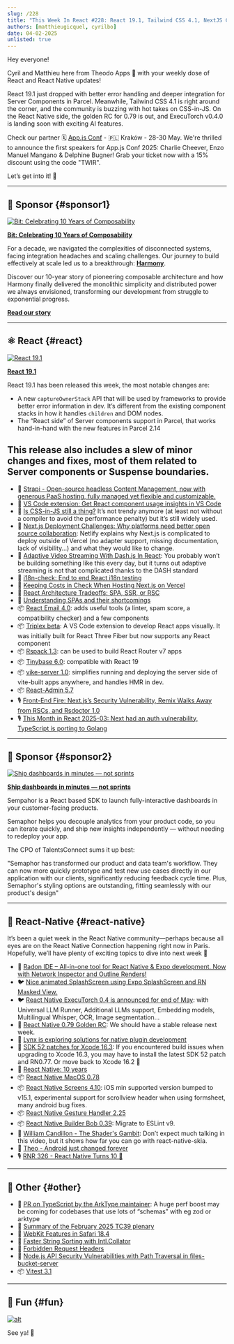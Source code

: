 ```yaml
---
slug: /228
title: "This Week In React #228: React 19.1, Tailwind CSS 4.1, NextJS Costs and Deployments, i18n-check, Rspack, React Admin | RN 0.79, RN Executorch, Xcode 16.3 | Typescript, TC39, Webkit, Intl.Collator, Vitest 3.1 "
authors: [matthieugicquel, cyrilbo]
date: 04-02-2025
unlisted: true
---
```


Hey everyone!

Cyril and Matthieu here from Theodo Apps 👋 with your weekly dose of React and React Native updates!

React 19.1 just dropped with better error handling and deeper integration for Server Components in Parcel. Meanwhile, Tailwind CSS 4.1 is right around the corner, and the community is buzzing with hot takes on CSS-in-JS. On the React Native side, the golden RC for 0.79 is out, and ExecuTorch v0.4.0 is landing soon with exciting AI features.

Check our partner 🗓️ [App.js Conf](https://appjs.co/?utm_source=thisweekinreact) - 🇵🇱 Kraków - 28-30 May. We're thrilled to announce the first speakers for App.js Conf 2025: Charlie Cheever, Enzo Manuel Mangano & Delphine Bugner! Grab your ticket now with a 15% discount using the code "TWIR".

Let’s get into it! 🚀

<!-- truncate -->


<Support />

---

## 💸 Sponsor {#sponsor1}

[![Bit: Celebrating 10 Years of Composability](/emails/issues/228/bit.jpg)](https://bit.cloud/?utm_source=ThisWeekInReact&utm_id=551)

**[Bit: Celebrating 10 Years of Composability](https://bit.cloud/?utm_source=ThisWeekInReact&utm_id=551)**

For a decade, we navigated the complexities of disconnected systems, facing integration headaches and scaling challenges. Our journey to build effectively at scale led us to a breakthrough: [**Harmony**](https://bit.dev/blog/meet-harmony-a-practical-solution-for-composability/).

Discover our 10-year story of pioneering composable architecture and how Harmony finally delivered the monolithic simplicity and distributed power we always envisioned, transforming our development from struggle to exponential progress.

[**Read our story**](https://bit.dev/blog/telling-the-bit-story-celebrating-10-years-of-composability/?utm_source=ThisWeekInReact&utm_id=9&utm_medium=newsletter)

---

## ⚛️ React {#react}

[![React 19.1](/emails/issues/228/react_19_1.jpg)](https://github.com/facebook/react/releases/tag/v19.1.0)

**[React 19.1](https://github.com/facebook/react/releases/tag/v19.1.0)**

React 19.1 has been released this week, the most notable changes are:

- A new `captureOwnerStack` API that will be used by frameworks to provide better error information in dev. It’s different from the existing component stacks in how it handles `children` and DOM nodes.
- The “React side” of Server components support in Parcel, that works hand-in-hand with the new features in Parcel 2.14

## This release also includes a slew of minor changes and fixes, most of them related to Server components or Suspense boundaries.

- 💸 [Strapi - Open-source headless Content Management, now with generous PaaS hosting, fully managed yet flexible and customizable. ](https://strapi.link/twir)
- 💸 [VS Code extension: Get React component usage insights in VS Code](https://omlet.dev/?utm_campaign=partner_this-week-in-react_newsletter-quick-link-mar-2025)
- 📜 [Is CSS-in-JS still a thing?](https://fullystacked.net/css-in-js-still-a-thing/) It’s not trendy anymore (at least not without a compiler to avoid the performance penalty) but it’s still widely used.
- 📜 [Next.js Deployment Challenges: Why platforms need better open source collaboration](https://www.netlify.com/blog/how-we-run-nextjs/): Netlify explains why Next.js is complicated to deploy outside of Vercel (no adapter support, missing documentation, lack of visibility…) and what they would like to change.
- 📜 [Adaptive Video Streaming With Dash.js In React](https://www.smashingmagazine.com/2025/03/adaptive-video-streaming-dashjs-react/): You probably won’t be building something like this every day, but it turns out adaptive streaming is not that complicated thanks to the DASH standard
- 📜 [i18n-check: End to end React i18n testing](https://lingual.dev/blog/i18n-check-end-to-end-react-i18n-testing/)
- 📜 [Keeping Costs in Check When Hosting Next.js on Vercel](https://www.thisdot.co/blog/keeping-costs-in-check-when-hosting-next-js-on-vercel)
- 📜 [React Architecture Tradeoffs: SPA, SSR, or RSC](https://reacttraining.com/blog/react-architecture-spa-ssr-rsc)
- 📜 [Understanding SPAs and their shortcomings](https://reacttraining.com/blog/problems-you-face-with-spas)
- 📦 [React Email 4.0](https://resend.com/blog/react-email-4): adds useful tools (a linter, spam score, a compatibility checker) and a few components
- 📦 [Triplex beta](https://triplex.dev/blog/triplex-for-vscode): A VS Code extension to develop React apps visually. It was initially built for React Three Fiber but now supports any React component
- 📦 [Rspack 1.3](https://rspack.dev/blog/announcing-1-3): can be used to build React Router v7 apps
- 📦 [Tinybase 6.0](https://github.com/tinyplex/tinybase/releases/tag/v6.0.0): compatible with React 19
- 📦 [vike-server 1.0](https://vike.dev/blog/vike-server): simplifies running and deploying the server side of vite-built apps anywhere, and handles HMR in dev.
- 📦 [React-Admin 5.7](https://github.com/marmelab/react-admin/releases/tag/v5.7.0)
- 🎙️ [Front-End Fire: Next.js’s Security Vulnerability, Remix Walks Away from RSCs, and Rsdoctor 1.0](https://front-end-fire.com/episodes/87/)
- 🎙️ [This Month in React 2025-03: Next had an auth vulnerability, TypeScript is porting to Golang](https://creators.spotify.com/pod/show/reactiflux/episodes/TMiR-2025-03-Next-had-an-auth-vulnerability--TypeScript-is-porting-to-Golang-e30tvf5/a-abs3i7h)

<SubscribeFormEmbed placement="middle" />

---

## 💸 Sponsor {#sponsor2}

[![Ship dashboards in minutes — not sprints](/emails/issues/228/semaphor.jpg)](https://semaphor.cloud)

**[Ship dashboards in minutes — not sprints](https://semaphor.cloud)**

Sempahor is a React based SDK to launch fully-interactive dashboards in your customer-facing products.

Semaphor helps you decouple analytics from your product code, so you can iterate quickly, and ship new insights independently — without needing to redeploy your app.

The CPO of TalentsConnect sums it up best:

"Semaphor has transformed our product and data team's workflow. They can now more quickly prototype and test new use cases directly in our application with our clients, significantly reducing feedback cycle time. Plus, Semaphor's styling options are outstanding, fitting seamlessly with our product's design"

---

## 📱 React-Native {#react-native}

It’s been a quiet week in the React Native community—perhaps because all eyes are on the React Native Connection happening right now in Paris. Hopefully, we’ll have plenty of exciting topics to dive into next week 🤗

- 💸 [Radon IDE – All-in-one tool for React Native & Expo development. Now with Network Inspector and Outline Renders!](https://ide.swmansion.com/?utm_source=thisweekinreact.com)
- 🐦 [Nice animated SplashScreen using Expo SplashScreen and RN Masked View.](https://x.com/S0LARIN/status/1905829104600875025)
- 🐦 [React Native ExecuTorch 0.4 is announced for end of May](https://x.com/swmansion/status/1907086132828934414): with Universal LLM Runner, Additional LLMs support, Embedding models, Multilingual Whisper, OCR, Image segmentation…
- 👀 [React Native 0.79 Golden RC](https://github.com/facebook/react-native/releases/tag/v0.79.0-rc.4): We should have a stable release next week.
- 👀 [Lynx is exploring solutions for native plugin development](https://github.com/lynx-family/lynx/discussions/1#discussioncomment-12660488)
- 📜 [SDK 52 patches for Xcode 16.3](https://expo.dev/changelog/xcode-16-3-patches): If you encountered build issues when upgrading to Xcode 16.3, you may have to install the latest SDK 52 patch and RN0.77. Or move back to Xcode 16.2 🫠
- 📜 [React Native: 10 years](https://shift.infinite.red/react-native-10-years-db9eb36c5af6)
- 📦 [React Native MacOS 0.78](https://github.com/microsoft/react-native-macos/releases/tag/v0.78.0)
- 📦 [React Native Screens 4.10](https://github.com/software-mansion/react-native-screens/releases/tag/4.10.0): iOS min supported version bumped to v15.1, experimental support for scrollview header when using formsheet, many android bug fixes.
- 📦 [React Native Gesture Handler 2.25](https://github.com/software-mansion/react-native-gesture-handler/releases/tag/2.25.0)
- 📦 [React Native Builder Bob 0.39](https://github.com/callstack/react-native-builder-bob/releases/tag/react-native-builder-bob%400.39.0): Migrate to ESLint v9.
- 🎥 [William Candillon \- The Shader's Gambit](https://www.youtube.com/watch?v=wUsFNlas620): Don’t expect much talking in this video, but it shows how far you can go with react-native-skia.
- 🎥 [Theo \- Android just changed forever](https://www.youtube.com/watch?v=ucZx1ArrIVQ)
- 🎙️ [RNR 326 \- React Native Turns 10 🎉](https://infinite.red/react-native-radio/rnr-326-react-native-turns-10)

---

## 🔀 Other {#other}

- 👀 [PR on TypeScript by the ArkType maintainer](https://github.com/microsoft/TypeScript/pull/61505): A huge perf boost may be coming for codebases that use lots of “schemas” with eg zod or arktype
- 📜 [Summary of the February 2025 TC39 plenary](https://blogs.igalia.com/compilers/2025/03/27/summary-of-the-february-2025-tc39-plenary/)
- 📜 [WebKit Features in Safari 18.4](https://webkit.org/blog/16574/webkit-features-in-safari-18-4/)
- 📜 [Faster String Sorting with Intl.Collator](https://claritydev.net/blog/faster-string-sorting-intl-collator)
- 📜 [Forbidden Request Headers](https://macarthur.me/posts/forbidden-request-headers/)
- 📜 [Node.js API Security Vulnerabilities with Path Traversal in files-bucket-server](https://www.nodejs-security.com/blog/nodejs-api-security-vulnerabilities-path-traversal-files-bucket-server/)
- 📦 [Vitest 3.1](https://github.com/vitest-dev/vitest/releases/tag/v3.1.0)

---

## 🤭 Fun {#fun}

[![alt](/emails/issues/228/next_burn.jpg)](https://x.com/aidenybai/status/1904294570533572817)

See ya! 👋
